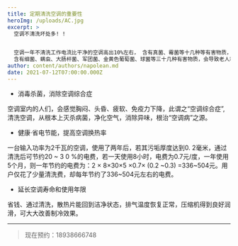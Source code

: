 ```yaml
---
title: 定期清洗空调的重要性
heroImg: /uploads/AC.jpg
excerpt: >
  空调不清洗坏处多! !


  空调一年不清洗工作电流比干净的空调高出10%左右， 含有真菌、霉菌等十几种等有害物质，会导致皮肤粗糙，引发过敏性皮炎空调两年不清洗工作电流会高出15%左右，
  含有细菌、螨虫、大肠杆菌、军团菌、金黄色葡萄菌、球菌等三十几种有害物质，会导致老人和孩子染上肺结核和哮喘病。
author: content/authors/napolean.md
date: 2021-07-12T07:00:00.000Z
---
```


* 消毒杀菌，消除空调综合症

空调室内的人们，会感觉胸闷、头昏、疲软、免疫力下降，此谓之“空调综合症”,清洗空调，从根本上灭杀病菌，净化空气，消除异味，根治“空调病”之源。

* 健康·省电节能，提高空调换热率

一台输入功率为2千瓦的空调，使用了两年后，若其污垢厚度达到0. 2毫米，通过清洗后可节约20 ~ 3 0 %的电费，若一天使用8小时，电费为0.7元/度，一年使用5个月，则一年节约的电费为：2 × 8×30×5 ×0.7× (0.2 ~0.3) =336~504元。用户仅花了少量清洗费，却每年节约了336~504元左右的电费。

* 延长空调寿命和使用年限

省钱、通过清洗，散热片能回到洁净状态，排气温度恢复正常，压缩机得到良好润滑，可大大改善制冷效果。

***

<BlockQuote>
  现在预约：18938666748
</BlockQuote>

